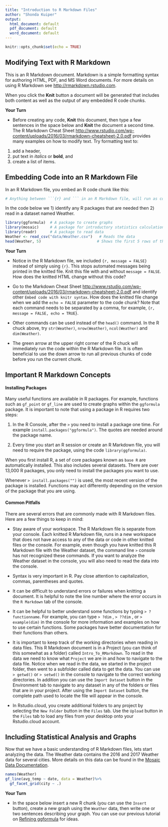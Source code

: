 ```yaml
---
title: "Introduction to R Markdown Files"
author: "Shonda Kuiper"
output:
  html_document: default
  pdf_document: default
  word_document: default
---
```


```r
knitr::opts_chunk$set(echo = TRUE)
```

## Modifying Text with R Markdown

This is an R Markdown document. Markdown is a simple formatting syntax for authoring HTML, PDF, and MS Word documents. For more details on using R Markdown see <http://rmarkdown.rstudio.com>.

When you click the **Knit** button a document will be generated that includes both content as well as the output of any embedded R code chunks. 

**Your Turn**

* Before creating any code, **Knit** this document, then type a few sentences in the space below and **Knit** the document a second time. The R Markdown Cheat Sheet <http://www.rstudio.com/wp-content/uploads/2016/03/rmarkdown-cheatsheet-2.0.pdf> provides many examples on how to modify text. Try formatting text to:

1. add a header,
2. put text in *italics* or **bold**, and
3. create a list of items.











## Embedding Code into an R Markdown File

In an R Markdown file, you embed an R code chunk like this:

```r
# Anything between ```{r} and ``` in an R Markdown file, will run as code, unless the line starts with a #.
```


In the code below we 1) identify any R packages that are needed then 2) read in a dataset named Weather.

```r
library(ggformula)  # A package to create graphs
library(mosaic)     # A package for introductory statistics calculations
library(readr)      # A package to read data
Weather <- read_csv("data/Weather.csv")   # Reads the data 
head(Weather, 5)                         # Shows the first 5 rows of the data 
```


**Your Turn**

* Notice in the R Markdown file, we included `{r, message = FALSE}` instead of simply using `{r}`. This stops automated messages being printed in the knitted file. Knit this file with and without `message = FALSE`. How does the knitted HTML change without this code?

* Go to the Markdown Cheat Sheet <http://www.rstudio.com/wp-content/uploads/2016/03/rmarkdown-cheatsheet-2.0.pdf> and identify other `Embed code with knitr syntax`. How does the knitted file change when we add the `echo = FALSE` parameter to the code chunk? Note that each command needs to be separated by a comma, for example, ` {r, message = FALSE, echo = TRUE`}.

* Other commands can be used instead of the `head()` command. In the R chuck above, try `str(Weather)`, `nrow(Weather)`, `ncol(Weather)` and `dim(Weather)`.

* The green arrow at the upper right corner of the R chuck will immediately run the code within the R Markdown file. It is often beneficial to use the down arrow to run all previous chunks of code before you run the current chunk.

## Important R Markdown Concepts

#### Installing Packages

Many useful functions are available in R packages. For example, functions such as `gf_point` or `gf_line` are used to create graphs within the `ggformula` package. It is important to note that using a package in R requires two steps: 

1) In the R Console, after the `>` you need to install a package one time. For example `install.packages("ggformula")`. The quotes are needed around the package name.

2) Every time you start an R session or create an R Markdown file, you will need to require the package, using the code `library(ggformula)`.


When you first install R, a set of core packages known as `base R` are automatically installed. This also includes several datasets. There are over 13,000 R packages, you only need to install the packages you want to use.

Whenever `> install.packages("")` is used, the most recent version of the package is installed. Functions may act differently depending on the version of the package that you are using.


#### Common Pitfalls

There are several errors that are commonly made with R Markdown files. Here are a few things to keep in mind:

* Stay aware of your workspace. The R Markdown file is separate from your console. Each knitted R Markdown file, runs in a new workspace that does not have access to any of the data or code in other knitted files or the console. For example, even though you have knitted this R Markdown file with the Weather dataset, the command line `>` console has not recognized these commands. If you want to analyze the Weather dataset in the console, you will also need to read the data into the console. 

* Syntax is very important in R. Pay close attention to capitalization, commas, parentheses and quotes.

* It can be difficult to understand errors or failures when knitting a document. It is helpful to note the line number where the error occurs in the `R Markdown` tab of the console. 

* It can be helpful to better understand some functions by typing `> ?functionname`. For example, you can type `> ?dim` , `> ??dim` , or `> example(dim)` in the console for more information and examples on how to use certain functions. Some packages have better documentation for their functions than others.

* It is important to keep track of the working directories when reading in data files. This R Markdown document is in a Project (you can think of this somewhat as a folder) called `Intro_To_RMarkdown`. To read in the data we need to know what `Project` we are in and how to navigate to the data file. Notice when we read in the data, we started in the project folder, then went to a subfolder called data to get the data. You can use `> getwd()` or `> setwd()` in the console to navigate to the correct working directories. In addition you can use the `Import Dataset` button in the Environment tab to navigate to any dataset in any of the folders or files that are in your project. After using the `Import Dataset` button, the complete path used to locate the file will appear in the console.

* In Rstudio.cloud, you create additional folders to any project by selecting the `New Folder` button in the `Files` tab.  Use the `Upload` button in the `Files` tab to load any files from your desktop onto your Rstudio.cloud account.


## Including Statistical Analysis and Graphs

Now that we have a basic understanding of R Markdown files, lets start analyzing the data. The Weather data contains the 2016 and 2017 Weather data for several cities. More details on this data can be found in the [Mosaic Data Documentation](ftp://cran.r-project.org/pub/R/web/packages/mosaicData/mosaicData.pdf).

```r
names(Weather)
gf_line(avg_temp ~ date, data = Weather)%>%
  gf_facet_grid(city ~ .)
```


**Your Turn**

* In the space below insert a new R chunk (you can use the `Insert` button), create a new graph using the `Weather` data, then write one or two sentences describing your graph. You can use our previous tutorial on [Refining ggformula](https://rpruim.shinyapps.io/Refining_ggformula/#section-glyphs-that-use-more-than-two-positions) for ideas.